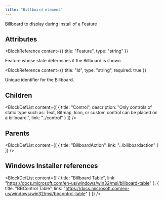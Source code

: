 ```yaml
---
title: "Billboard element"
---
```



Billboard to display during install of a Feature


## Attributes

<BlockWrapper>

  <BlockReference
    content={{
      title: "Feature",
      type: "string"
    }}
  >
  Feature whose state determines if the Billboard is shown.
  </BlockReference>

  <BlockReference
    content={{
      title: "Id",
      type: "string",
      required: true
    }}
  >
  Unique identifier for the Billboard.
  </BlockReference>

</BlockWrapper>

## Children

<BlockDefList content={[
    {
      title: "Control",
      description: "Only controls of static type such as: Text, Bitmap, Icon, or custom control can be placed on a billboard.",
      link: "../control"
    }
  ]}
/>

## Parents

<BlockDefList content={[
    {
      title: "BillboardAction",
      link: "../billboardaction"
    }
  ]}
/>

## Windows Installer references

<BlockDefList content={[
    {
      title: "Billboard Table",
      link: "https://docs.microsoft.com/en-us/windows/win32/msi/billboard-table"
    },
    {
      title: "BBControl Table",
      link: "https://docs.microsoft.com/en-us/windows/win32/msi/bbcontrol-table"
    }
  ]}
/>
